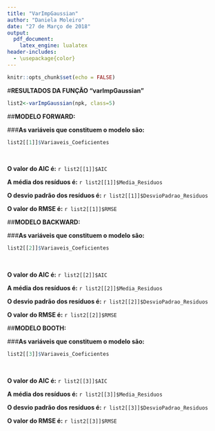 ---
title: "VarImpGaussian"
author: "Daniela Moleiro"
date: "27 de Março de 2018"
output: 
  pdf_document: 
    latex_engine: lualatex
header-includes:
  - \usepackage{color}
---

```{r setup, include=FALSE}
knitr::opts_chunk$set(echo = FALSE)
```

#**RESULTADOS DA FUNÇÃO "varImpGaussian"**
```{r varImpGaussian, echo=FALSE, cache=FALSE, include=FALSE, results=FALSE, warning=FALSE, comment=FALSE, warning=FALSE}
list2<-varImpGaussian(npk, class=5)
```

##\color{blue}**MODELO FORWARD:**\color{black}

###**As variáveis que constituem o modelo são:**  
```{r, echo=FALSE}
list2[[1]]$Variaveis_Coeficientes
```
&nbsp;

**O valor do AIC é:**
`r list2[[1]]$AIC`

**A média dos resíduos é:**
`r list2[[1]]$Media_Residuos`

**O desvio padrão dos resíduos é:**
`r list2[[1]]$DesvioPadrao_Residuos`

**O valor do RMSE é:**
`r list2[[1]]$RMSE`

##\color{blue}**MODELO BACKWARD:**\color{black}

###**As variáveis que constituem o modelo são:**
```{r, echo=FALSE}
list2[[2]]$Variaveis_Coeficientes
```

&nbsp;

**O valor do AIC é:**
`r list2[[2]]$AIC`

**A média dos resíduos é:** 
`r list2[[2]]$Media_Residuos`

**O desvio padrão dos resíduos é:** 
`r list2[[2]]$DesvioPadrao_Residuos`

**O valor do RMSE é:**
`r list2[[2]]$RMSE`

##\color{blue}**MODELO BOOTH:**\color{black}

###**As variáveis que constituem o modelo são:**
```{r, echo=FALSE}
list2[[3]]$Variaveis_Coeficientes
```

&nbsp;

**O valor do AIC é:**
`r list2[[3]]$AIC`

**A média dos resíduos é:**
`r list2[[3]]$Media_Residuos`

**O desvio padrão dos resíduos é:**
`r list2[[3]]$DesvioPadrao_Residuos`

**O valor do RMSE é:**
`r list2[[3]]$RMSE`
